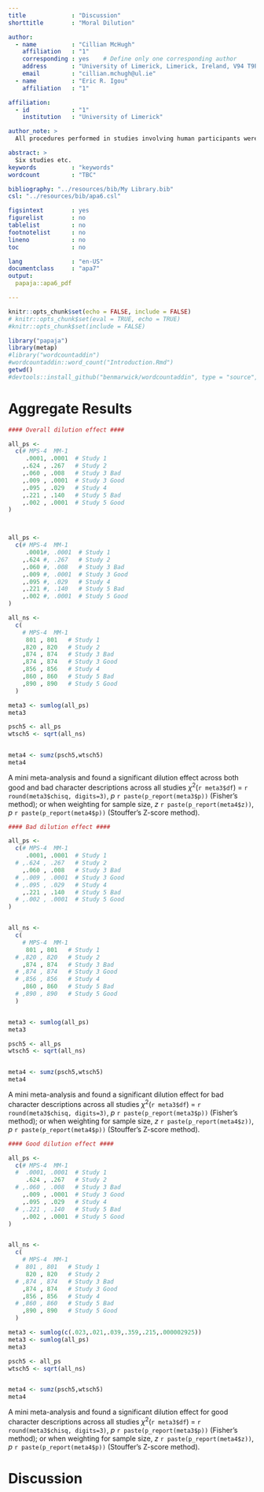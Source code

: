 ---
title             : "Discussion"
shorttitle        : "Moral Dilution"

author:
  - name          : "Cillian McHugh"
    affiliation   : "1"
    corresponding : yes    # Define only one corresponding author
    address       : "University of Limerick, Limerick, Ireland, V94 T9PX"
    email         : "cillian.mchugh@ul.ie"
  - name          : "Eric R. Igou"
    affiliation   : "1"

affiliation:
  - id            : "1"
    institution   : "University of Limerick"

author_note: >
  All procedures performed in studies involving human participants were approved by institutional research ethics committee and conducted in accordance with the Code of Professional Ethics of the Psychological Society of Ireland, and with the 1964 Helsinki declaration and its later amendments or comparable ethical standards. Informed consent was obtained from all individual participants included in the study. The authors declare that there are no potential conflicts of interest with respect to the research, authorship, and/or publication of this article. All authors consented to the submission of this manuscript.

abstract: >
  Six studies etc.
keywords          : "keywords"
wordcount         : "TBC"

bibliography: "../resources/bib/My Library.bib"
csl: "../resources/bib/apa6.csl"

figsintext        : yes
figurelist        : no
tablelist         : no
footnotelist      : no
lineno            : no
toc               : no

lang              : "en-US"
documentclass     : "apa7"
output:
  papaja::apa6_pdf

---

```{r Discussionsetup, include=FALSE}
knitr::opts_chunk$set(echo = FALSE, include = FALSE)
# knitr::opts_chunk$set(eval = TRUE, echo = TRUE)
#knitr::opts_chunk$set(include = FALSE)
```


```{r}
library("papaja")
library(metap)
#library("wordcountaddin")
#wordcountaddin::word_count("Introduction.Rmd")
getwd()
#devtools::install_github("benmarwick/wordcountaddin", type = "source", dependencies = TRUE)
```

# Aggregate Results

```{r}
#### Overall dilution effect ####

all_ps <-
  c(# MPS-4  MM-1
     .0001, .0001  # Study 1
    ,.624 , .267   # Study 2
    ,.060 , .008   # Study 3 Bad
    ,.009 , .0001  # Study 3 Good
    ,.095 , .029   # Study 4
    ,.221 , .140   # Study 5 Bad
    ,.002 , .0001  # Study 5 Good
)



all_ps <-
  c(# MPS-4  MM-1
     .0001#, .0001  # Study 1
    ,.624 #, .267   # Study 2
    ,.060 #, .008   # Study 3 Bad
    ,.009 #, .0001  # Study 3 Good
    ,.095 #, .029   # Study 4
    ,.221 #, .140   # Study 5 Bad
    ,.002 #, .0001  # Study 5 Good
)

all_ns <- 
  c(
    # MPS-4  MM-1
     801 , 801   # Study 1
    ,820 , 820   # Study 2
    ,874 , 874   # Study 3 Bad
    ,874 , 874   # Study 3 Good
    ,856 , 856   # Study 4
    ,860 , 860   # Study 5 Bad
    ,890 , 890   # Study 5 Good
  )

meta3 <- sumlog(all_ps)
meta3

psch5 <- all_ps
wtsch5 <- sqrt(all_ns)


meta4 <- sumz(psch5,wtsch5)
meta4
```

A mini meta-analysis and found a significant dilution effect across both good and bad character descriptions across all studies  $\chi$^2^(`r meta3$df`) = `r round(meta3$chisq, digits=3)`, *p* `r paste(p_report(meta3$p))` (Fisher’s method); or when weighting for sample size, *z* `r paste(p_report(meta4$z))`, *p* `r paste(p_report(meta4$p))` (Stouffer's Z-score method).



```{r}
#### Bad dilution effect ####

all_ps <-
  c(# MPS-4  MM-1
     .0001, .0001  # Study 1
  # ,.624 , .267   # Study 2
    ,.060 , .008   # Study 3 Bad
  # ,.009 , .0001  # Study 3 Good
  # ,.095 , .029   # Study 4
    ,.221 , .140   # Study 5 Bad
  # ,.002 , .0001  # Study 5 Good
)


all_ns <- 
  c(
    # MPS-4  MM-1
     801 , 801   # Study 1
  # ,820 , 820   # Study 2
    ,874 , 874   # Study 3 Bad
  # ,874 , 874   # Study 3 Good
  # ,856 , 856   # Study 4
    ,860 , 860   # Study 5 Bad
  # ,890 , 890   # Study 5 Good
  )


meta3 <- sumlog(all_ps)
meta3

psch5 <- all_ps
wtsch5 <- sqrt(all_ns)


meta4 <- sumz(psch5,wtsch5)
meta4
```

A mini meta-analysis and found a significant dilution effect for bad character descriptions across all studies  $\chi$^2^(`r meta3$df`) = `r round(meta3$chisq, digits=3)`, *p* `r paste(p_report(meta3$p))` (Fisher’s method); or when weighting for sample size, *z* `r paste(p_report(meta4$z))`, *p* `r paste(p_report(meta4$p))` (Stouffer's Z-score method).


```{r}
#### Good dilution effect ####

all_ps <-
  c(# MPS-4  MM-1
  #  .0001, .0001  # Study 1
     .624 , .267   # Study 2
  # ,.060 , .008   # Study 3 Bad
    ,.009 , .0001  # Study 3 Good
    ,.095 , .029   # Study 4
  # ,.221 , .140   # Study 5 Bad
    ,.002 , .0001  # Study 5 Good
)


all_ns <- 
  c(
    # MPS-4  MM-1
  #  801 , 801   # Study 1
     820 , 820   # Study 2
  # ,874 , 874   # Study 3 Bad
    ,874 , 874   # Study 3 Good
    ,856 , 856   # Study 4
  # ,860 , 860   # Study 5 Bad
    ,890 , 890   # Study 5 Good
  )

meta3 <- sumlog(c(.023,.021,.039,.359,.215,.000002925))
meta3 <- sumlog(all_ps)
meta3

psch5 <- all_ps
wtsch5 <- sqrt(all_ns)


meta4 <- sumz(psch5,wtsch5)
meta4
```

A mini meta-analysis and found a significant dilution effect for good character descriptions across all studies  $\chi$^2^(`r meta3$df`) = `r round(meta3$chisq, digits=3)`, *p* `r paste(p_report(meta3$p))` (Fisher’s method); or when weighting for sample size, *z* `r paste(p_report(meta4$z))`, *p* `r paste(p_report(meta4$p))` (Stouffer's Z-score method).



# Discussion













